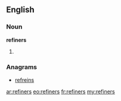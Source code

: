 ==English==

===Noun===
'''refiners'''

# {{plural of|[[refiner]]}}

===Anagrams===
* [[refreins#English|refreins]]

[[ar:refiners]]
[[eo:refiners]]
[[fr:refiners]]
[[my:refiners]]